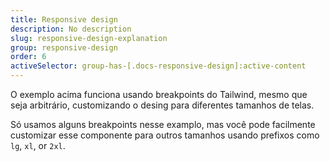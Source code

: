 ```yaml
---
title: Responsive design
description: No description
slug: responsive-design-explanation
group: responsive-design
order: 6
activeSelector: group-has-[.docs-responsive-design]:active-content
---
```


O exemplo acima funciona usando breakpoints do Tailwind, mesmo que seja arbitrário, customizando o desing para diferentes tamanhos de telas.

Só usamos alguns breakpoints nesse examplo, mas você pode facilmente customizar esse componente para outros tamanhos usando prefixos como `lg`, `xl`, or `2xl`.
